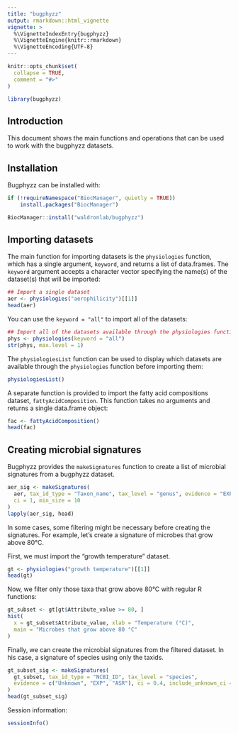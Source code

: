 ```yaml
---
title: "bugphyzz"
output: rmarkdown::html_vignette
vignette: >
  %\VignetteIndexEntry{bugphyzz}
  %\VignetteEngine{knitr::rmarkdown}
  %\VignetteEncoding{UTF-8}
---
```


```r
knitr::opts_chunk$set(
  collapse = TRUE,
  comment = "#>"
)
```

```r
library(bugphyzz)
```

## Introduction

This document shows the main functions and operations that can be used
to work with the bugphyzz datasets.

## Installation

Bugphyzz can be installed with:

```r
if (!requireNamespace("BiocManager", quietly = TRUE))
    install.packages("BiocManager") 

BiocManager::install("waldronlab/bugphyzz")
```


## Importing datasets

The main function for importing datasets is the `physiologies` function, which
has a single argument, `keyword`, and returns a list of data.frames.
The `keyword` argument accepts a character vector specifying the name(s) 
of the dataset(s) that will be imported:

```r
## Import a single dataset
aer <- physiologies("aerophilicity")[[1]]
head(aer)
```

You can use the `keyword = "all"` to import all of the datasets:

```r
## Import all of the datasets available through the physiologies function
phys <- physiologies(keyword = "all")
str(phys, max.level = 1)
```

The `physiologiesList` function can be used to display which datasets are
available through the `physiologies` function before importing them:

```r
physiologiesList()
```

A separate function is provided to import the fatty acid compositions dataset,
`fattyAcidComposition`. This function takes no arguments and returns a single
data.frame object:

```r
fac <- fattyAcidComposition()
head(fac)
```

## Creating microbial signatures

Bugphyzz provides the `makeSignatures` function to create a list of microbial
signatures from a bugphyzz dataset.

```r
aer_sig <- makeSignatures(
  aer, tax_id_type = "Taxon_name", tax_level = "genus", evidence = "EXP",
  ci = 1, min_size = 10
)
lapply(aer_sig, head)
```

In some cases, some filtering might be necessary before creating the signatures.
For example, let's create a signature of microbes that grow above 80°C.

First, we must import the "growth temperature" dataset.

```r
gt <- physiologies("growth temperature")[[1]]
head(gt)
```

Now, we filter only those taxa that grow above 80°C with regular R functions:

```r
gt_subset <- gt[gt$Attribute_value >= 80, ]
hist(
  x = gt_subset$Attribute_value, xlab = "Temperature (°C)", 
  main = "Microbes that grow above 80 °C"
)
```

Finally, we can create the microbial signatures from the filtered dataset.
In his case, a signature of species using only the taxids.

```r
gt_subset_sig <- makeSignatures(
  gt_subset, tax_id_type = "NCBI_ID", tax_level = "species",
  evidence = c("Unknown", "EXP", "ASR"), ci = 0.4, include_unknown_ci = TRUE
)
head(gt_subset_sig)
```

Session information:

```r
sessionInfo()
```

